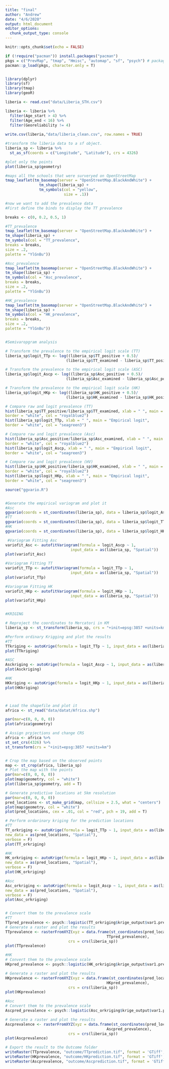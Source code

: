 ```yaml
---
title: "final"
author: "Andrew"
date: "4/6/2020"
output: html_document
editor_options: 
  chunk_output_type: console
---
```


```r

knitr::opts_chunk$set(echo = FALSE)

if (!require("pacman")) install.packages("pacman")
pkgs = c("PrevMap", "tmap", "Hmisc", "automap", "sf", "psych") # package names
pacman::p_load(pkgs, character.only = T)


library(dplyr)
library(sf)
library(tmap)
library(geoR)

```

```r

liberia <- read.csv("data/Liberia_STH.csv")

liberia <- liberia %>% 
  filter(Age_start > 4) %>% 
  filter(Age_end < 16) %>% 
  filter(Georeliability != 4)
  
write.csv(liberia,"data/liberia_clean.csv", row.names = TRUE)

#transform the liberia data to a sf object. 
liberia_sp <- liberia %>% 
  st_as_sf(coords = c("Longitude", "Latitude"), crs = 4326)

#plot only the points
plot(liberia_sp$geometry)

#maps all the schools that were surveryed on OpenStreetMap
tmap_leaflet(tm_basemap(server = "OpenStreetMap.BlackAndWhite") +
               tm_shape(liberia_sp) +
               tm_symbols(col = "yellow",
                          size = .1))

#now we want to add the prevalence data
#First define the binds to display the TT prevalence

breaks <- c(0, 0.2, 0.5, 1)

#TT_prevalence
tmap_leaflet(tm_basemap(server = "OpenStreetMap.BlackAndWhite") +
tm_shape(liberia_sp) +
tm_symbols(col = "TT_prevalence",
breaks = breaks,
size = .2,
palette = "YlGnBu"))

#Asc_prevalence
tmap_leaflet(tm_basemap(server = "OpenStreetMap.BlackAndWhite") +
tm_shape(liberia_sp) +
tm_symbols(col = "Asc_prevalence",
breaks = breaks,
size = .2,
palette = "YlGnBu"))

#HK_prevalence
tmap_leaflet(tm_basemap(server = "OpenStreetMap.BlackAndWhite") +
tm_shape(liberia_sp) +
tm_symbols(col = "HK_prevalence",
breaks = breaks,
size = .2,
palette = "YlGnBu"))


#Semivaropgram analysis

# Transform the prevalence to the empirical logit scale (TT)
liberia_sp$logit_TTp <- log((liberia_sp$TT_positive + 0.5)/
                           (liberia_sp$TT_examined - liberia_sp$TT_positive + 0.5))

# Transform the prevalence to the empirical logit scale (ASC)
liberia_sp$logit_Ascp <- log((liberia_sp$Asc_positive + 0.5)/
                           (liberia_sp$Asc_examined - liberia_sp$Asc_positive + 0.5))

# Transform the prevalence to the empirical logit scale (HK)
liberia_sp$logit_HKp <- log((liberia_sp$HK_positive + 0.5)/
                           (liberia_sp$HK_examined - liberia_sp$HK_positive + 0.5))

# Compare raw and logit prevalence (TT)
hist(liberia_sp$TT_positive/liberia_sp$TT_examined, xlab = " ", main = "Observed",
border = "white", col = "royalblue2")
hist(liberia_sp$logit_TTp, xlab = " ", main = "Empirical logit",
border = "white", col = "seagreen3")

# Compare raw and logit prevalence (Asc)
hist(liberia_sp$Asc_positive/liberia_sp$Asc_examined, xlab = " ", main = "Observed",
border = "white", col = "royalblue2")
hist(liberia_sp$logit_Ascp, xlab = " ", main = "Empirical logit",
border = "white", col = "seagreen3")

# Compare raw and logit prevalence (HV)
hist(liberia_sp$HK_positive/liberia_sp$HK_examined, xlab = " ", main = "Observed",
border = "white", col = "royalblue2")
hist(liberia_sp$logit_HKp, xlab = " ", main = "Empirical logit",
border = "white", col = "seagreen3")

source("ggvario.R")


#Generate the empirical variogram and plot it
#Asc
ggvario(coords = st_coordinates(liberia_sp), data = liberia_sp$logit_Ascp)
#TT
ggvario(coords = st_coordinates(liberia_sp), data = liberia_sp$logit_TTp)
#HK
ggvario(coords = st_coordinates(liberia_sp), data = liberia_sp$logit_HKp)

 #Variogram Fitting Asc
variofit_Asc <- autofitVariogram(formula = logit_Ascp ~ 1,
                             input_data = as(liberia_sp, "Spatial"))
plot(variofit_Asc)

#Variogram Fitting TT
variofit_TTp <- autofitVariogram(formula = logit_TTp ~ 1,
                             input_data = as(liberia_sp, "Spatial"))
plot(variofit_TTp)

#Variogram Fitting HK
variofit_HKp <- autofitVariogram(formula = logit_HKp ~ 1,
                             input_data = as(liberia_sp, "Spatial"))
plot(variofit_HKp)


#KRIGING 

# Reproject the coordinates to Mercatori in KM
liberia_sp <- st_transform(liberia_sp, crs = "+init=epsg:3857 +units=km")

#Perform ordinary Krigging and plot the results
#TT
TTkriging <- autoKrige(formula = logit_TTp ~ 1, input_data = as(liberia_sp, "Spatial"))
plot(TTkriging)

#ASC
Asckriging <- autoKrige(formula = logit_Ascp ~ 1, input_data = as(liberia_sp, "Spatial"))
plot(Asckriging)

#HK
HKkriging <- autoKrige(formula = logit_HKp ~ 1, input_data = as(liberia_sp, "Spatial"))
plot(HKkriging)



# Load the shapefile and plot it
africa <- st_read("data/datat/Africa.shp")

par(mar=c(0, 0, 0, 0))
plot(africa$geometry)

# Assign prpjections and change CRS
africa <- africa %>%
st_set_crs(4326) %>%
st_transform(crs = "+init=epsg:3857 +units=km")


# Crop the map based on the observed points
map <- st_crop(africa, liberia_sp)
# Plot the map with the points
par(mar=c(0, 0, 0, 0))
plot(map$geometry, col = "white")
plot(liberia_sp$geometry, add = T)

# Generate predictive locations at 5km resolution
par(mar=c(0, 0, 0, 0))
pred_locations <- st_make_grid(map, cellsize = 2.5, what = "centers")
plot(map$geometry, col = "white")
plot(pred_locations, cex = .01, col = "red", pch = 19, add = T)

# Perform ordarinary kriging for the prediction locations
#TT
TT_orkriging <- autoKrige(formula = logit_TTp ~ 1, input_data = as(liberia_sp, "Spatial"),
new_data = as(pred_locations, "Spatial"),
verbose = F)
plot(TT_orkriging)

#HK
HK_orkriging <- autoKrige(formula = logit_HKp ~ 1, input_data = as(liberia_sp, "Spatial"),
new_data = as(pred_locations, "Spatial"),
verbose = F)
plot(HK_orkriging)

#Asc
Asc_orkriging <- autoKrige(formula = logit_Ascp ~ 1, input_data = as(liberia_sp, "Spatial"),
new_data = as(pred_locations, "Spatial"),
verbose = F)
plot(Asc_orkriging)


# Convert them to the prevalence scale
#TT
TTpred_prevalence <- psych::logistic(TT_orkriging$krige_output$var1.pred)
# Generate a raster and plot the results
TTprevalence <- rasterFromXYZ(xyz = data.frame(st_coordinates(pred_locations),
                                             TTpred_prevalence),
                            crs = crs(liberia_sp))
plot(TTprevalence)

#HK
# Convert them to the prevalence scale
HKpred_prevalence <- psych::logistic(HK_orkriging$krige_output$var1.pred)

# Generate a raster and plot the results
HKprevalence <- rasterFromXYZ(xyz = data.frame(st_coordinates(pred_locations),
                                             HKpred_prevalence),
                            crs = crs(liberia_sp))
plot(HKprevalence)

#Asc
# Convert them to the prevalence scale
Ascpred_prevalence <- psych::logistic(Asc_orkriging$krige_output$var1.pred)

# Generate a raster and plot the results
Ascprevalence <- rasterFromXYZ(xyz = data.frame(st_coordinates(pred_locations),
                                             Ascpred_prevalence),
                            crs = crs(liberia_sp))
plot(Ascprevalence)

# Export the result to the Outcome folder
writeRaster(TTprevalence, "outcome/TTprediction.tif", format = 'GTiff',overwrite= TRUE)
writeRaster(HKprevalence, "outcome/HKprediction.tif", format = 'GTiff',overwrite= TRUE)
writeRaster(Ascprevalence, "outcome/Ascprediction.tif", format = 'GTiff',overwrite= TRUE)


```



